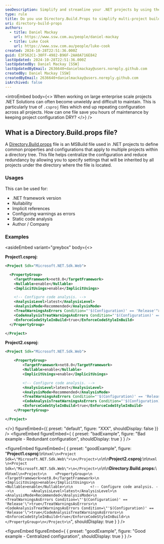 ```yaml
---
seoDescription: Simplify and streamline your .NET projects by using the Directory.Build.props file. Learn how this MSBuild feature centralizes configuration for multiple projects, reduces redundancy, and improves maintainability for enterprise-level .NET solutions. Discover how to manage common settings like .NET framework version, nullability, implicit references, and static code analysis efficiently across your solution.
type: rule
title: Do you use Directory.Build.Props to simplify multi-project build configurations?
uri: directory-build-props
authors:
  - title: Daniel Mackay
    url: https://www.ssw.com.au/people/daniel-mackay
  - title: Luke Cook
    url: https://www.ssw.com.au/people/luke-cook
created: 2024-10-28T22:51:36.000Z
guid: E3F562C1-30FF-4982-B96F-2AA0A716E842
lastUpdated: 2024-10-28T22:51:36.000Z
lastUpdatedBy: Daniel Mackay [SSW]
lastUpdatedByEmail: 2636640+danielmackay@users.noreply.github.com
createdBy: Daniel Mackay [SSW]
createdByEmail: 2636640+danielmackay@users.noreply.github.com
isArchived: false
---
```


<introEmbed
  body={<>
When working on large enterprise scale projects .NET Solutions can often become unwieldy and difficult to maintain. This is particularly true of `.csproj` files which end up repeating configuration across all projects. How can one file save you hours of maintenance by keeping project configuration DRY?
  </>}
/>
## What is a Directory.Build.props file?

A [Directory.Build.props](https://learn.microsoft.com/en-us/visualstudio/msbuild/customize-by-directory?view=vs-2022&WT.mc_id=DT-MVP-33518) file is an MSBuild file used in .NET projects to define common properties and configurations that apply to multiple projects within a directory tree. This file helps centralize the configuration and reduce redundancy by allowing you to specify settings that will be inherited by all projects under the directory where the file is located.

### Usages

This can be used for:

* .NET framework version
* Nullability
* Implicit references
* Configuring warnings as errors
* Static code analysis
* Author / Company

### Examples

<asideEmbed
  variant="greybox"
  body={<>
    
**Project1.csproj:**

```xml
<Project Sdk="Microsoft.NET.Sdk.Web">

  <PropertyGroup>
    <TargetFramework>net8.0</TargetFramework>
    <Nullable>enable</Nullable>
    <ImplicitUsings>enable</ImplicitUsings>

    <!-- Configure code analysis. -->
    <AnalysisLevel>latest</AnalysisLevel>
    <AnalysisMode>Recommended</AnalysisMode>
    <TreatWarningsAsErrors Condition="'$(Configuration)' == 'Release'">true</TreatWarningsAsErrors>
    <CodeAnalysisTreatWarningsAsErrors Condition="'$(Configuration)' == 'Release'">true</CodeAnalysisTreatWarningsAsErrors>
    <EnforceCodeStyleInBuild>true</EnforceCodeStyleInBuild>
  </PropertyGroup>

</Project>
```

**Project2.csproj:**

```xml
<Project Sdk="Microsoft.NET.Sdk.Web">

    <PropertyGroup>
        <TargetFramework>net8.0</TargetFramework>
        <Nullable>enable</Nullable>
        <ImplicitUsings>enable</ImplicitUsings>

        <!-- Configure code analysis. -->
        <AnalysisLevel>latest</AnalysisLevel>
        <AnalysisMode>Recommended</AnalysisMode>
        <TreatWarningsAsErrors Condition="'$(Configuration)' == 'Release'">true</TreatWarningsAsErrors>
        <CodeAnalysisTreatWarningsAsErrors Condition="'$(Configuration)' == 'Release'">true</CodeAnalysisTreatWarningsAsErrors>
        <EnforceCodeStyleInBuild>true</EnforceCodeStyleInBuild>
    </PropertyGroup>

</Project>
```

  </>}
  figureEmbed={{
    preset: "default",
    figure: "XXX",
    shouldDisplay: false
  }}
/>
<figureEmbed figureEmbed={ {
  preset: "badExample",
  figure: "Bad example - Redundant configuration",
  shouldDisplay: true
} } />


<figureEmbed figureEmbed={ {
  preset: "goodExample",
  figure: "**Project1.csproj:**\n\n```xml\n<Project Sdk=\"Microsoft.NET.Sdk.Web\">\n</Project>\n```\n\n**Project2.csproj:**\n\n```xml\n<Project Sdk=\"Microsoft.NET.Sdk.Web\">\n</Project>\n```\n\n**Directory.Build.props:**\n\n```xml\n<Project>\n    <PropertyGroup>\n        <TargetFramework>net8.0</TargetFramework>\n        <ImplicitUsings>enable</ImplicitUsings>\n        <Nullable>enable</Nullable>\n\n        <!-- Configure code analysis. -->\n        <AnalysisLevel>latest</AnalysisLevel>\n        <AnalysisMode>Recommended</AnalysisMode>\n        <TreatWarningsAsErrors Condition=\"'$(Configuration)' == 'Release'\">true</TreatWarningsAsErrors>\n        <CodeAnalysisTreatWarningsAsErrors Condition=\"'$(Configuration)' == 'Release'\">true</CodeAnalysisTreatWarningsAsErrors>\n        <EnforceCodeStyleInBuild>true</EnforceCodeStyleInBuild>\n    </PropertyGroup>\n</Project>\n```",
  shouldDisplay: true
} } />

<figureEmbed figureEmbed={ {
  preset: "goodExample",
  figure: "Good example - Centralized configuration",
  shouldDisplay: true
} } />

